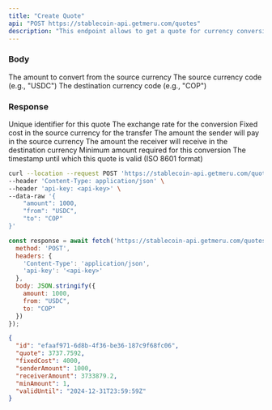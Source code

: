 ```yaml
---
title: "Create Quote"
api: "POST https://stablecoin-api.getmeru.com/quotes"
description: "This endpoint allows to get a quote for currency conversion and transfer costs"
---
```


### Body

<ParamField body="amount" type="number" required>
  The amount to convert from the source currency
</ParamField>

<ParamField body="from" type="string" required>
  The source currency code (e.g., "USDC")
</ParamField>

<ParamField body="to" type="string" required>
  The destination currency code (e.g., "COP")
</ParamField>

### Response

<ResponseField name="id" type="string">
  Unique identifier for this quote
</ResponseField>

<ResponseField name="quote" type="number">
  The exchange rate for the conversion
</ResponseField>

<ResponseField name="fixedCost" type="number">
  Fixed cost in the source currency for the transfer
</ResponseField>

<ResponseField name="senderAmount" type="number">
  The amount the sender will pay in the source currency
</ResponseField>

<ResponseField name="receiverAmount" type="number">
  The amount the receiver will receive in the destination currency
</ResponseField>

<ResponseField name="minAmount" type="number">
  Minimum amount required for this conversion
</ResponseField>

<ResponseField name="validUntil" type="string">
  The timestamp until which this quote is valid (ISO 8601 format)
</ResponseField>

<RequestExample>

```bash cURL
curl --location --request POST 'https://stablecoin-api.getmeru.com/quotes' \
--header 'Content-Type: application/json' \
--header 'api-key: <api-key>' \
--data-raw '{
    "amount": 1000,
    "from": "USDC",
    "to": "COP"
}'
```

```js Javascript
const response = await fetch('https://stablecoin-api.getmeru.com/quotes', {
  method: 'POST',
  headers: {
    'Content-Type': 'application/json',
    'api-key': '<api-key>'
  },
  body: JSON.stringify({
    amount: 1000,
    from: "USDC",
    to: "COP"
  })
});
```

</RequestExample>

<ResponseExample>

```json 200
{
  "id": "efaaf971-6d8b-4f36-be36-187c9f68fc06",
  "quote": 3737.7592,
  "fixedCost": 4000,
  "senderAmount": 1000,
  "receiverAmount": 3733879.2,
  "minAmount": 1,
  "validUntil": "2024-12-31T23:59:59Z"
}
```

</ResponseExample>
